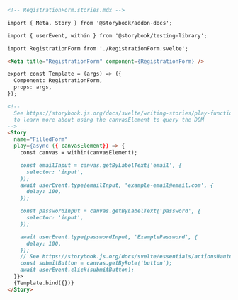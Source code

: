 ```md
<!-- RegistrationForm.stories.mdx -->

import { Meta, Story } from '@storybook/addon-docs';

import { userEvent, within } from '@storybook/testing-library';

import RegistrationForm from './RegistrationForm.svelte';

<Meta title="RegistrationForm" component={RegistrationForm} />

export const Template = (args) => ({
  Component: RegistrationForm,
  props: args,
});

<!--  
  See https://storybook.js.org/docs/svelte/writing-stories/play-function#working-with-the-canvas
  to learn more about using the canvasElement to query the DOM
-->
<Story
  name="FilledForm"
  play={async ({ canvasElement}) => {
    const canvas = within(canvasElement);

    const emailInput = canvas.getByLabelText('email', {
      selector: 'input',
    });
    await userEvent.type(emailInput, 'example-email@email.com', {
      delay: 100,
    });

    const passwordInput = canvas.getByLabelText('password', {
      selector: 'input',
    });

    await userEvent.type(passwordInput, 'ExamplePassword', {
      delay: 100,
    });
    // See https://storybook.js.org/docs/svelte/essentials/actions#automatically-matching-args to learn how to setup logging in the Actions panel
    const submitButton = canvas.getByRole('button');
    await userEvent.click(submitButton);
  }}>
  {Template.bind({})}
</Story>
```